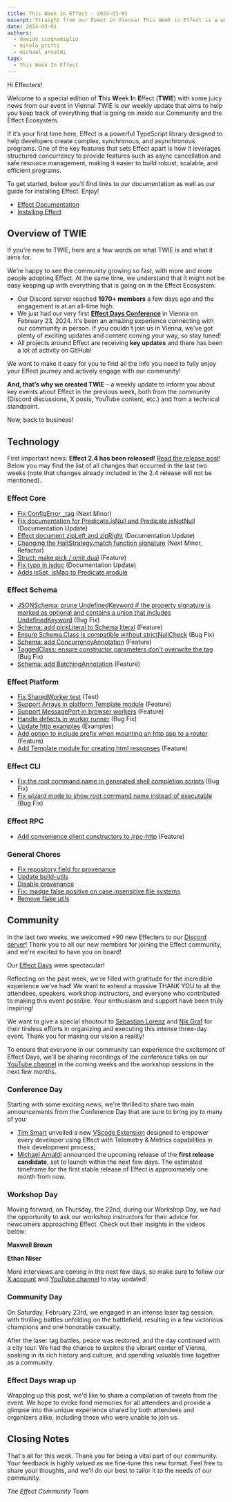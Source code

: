 ```yaml
---
title: This Week in Effect - 2024-03-01
excerpt: Straight from our Event in Vienna! This Week in Effect is a weekly blog post that makes a summary of what happened in the Effect Community and Ecosystem to help you keep track of all the news, features and changes!
date: 2024-03-01
authors:
  - davide_scognamiglio
  - mirela_prifti
  - michael_arnaldi
tags:
  - This Week In Effect
---
```



Hi Effecters!

Welcome to a special edition of **T**his **W**eek **I**n **E**ffect (**TWIE**) with some juicy news from our event in Vienna! TWIE is our weekly update that aims to help you keep track of everything that is going on inside our Community and the Effect Ecosystem.

If it’s your first time here, Effect is a powerful TypeScript library designed to help developers create complex, synchronous, and asynchronous programs. One of the key features that sets Effect apart is how it leverages structured concurrency to provide features such as async cancellation and safe resource management, making it easier to build robust, scalable, and efficient programs.

To get started, below you’ll find links to our documentation as well as our guide for installing Effect. Enjoy!

- [Effect Documentation](/docs/getting-started/introduction/)
- [Installing Effect](/docs/getting-started/installation/)

## Overview of TWIE

If you're new to TWIE, here are a few words on what TWIE is and what it aims for.

We’re happy to see the community growing so fast, with more and more people adopting Effect. At the same time, we understand that it might not be easy keeping up with everything that is going on in the Effect Ecosystem:

- Our Discord server reached **1970+ members** a few days ago and the engagement is at an all-time high.
- We just had our very first **[Effect Days Conference](/events/effect-days/)** in Vienna on February 23, 2024. It's been an amazing experience connecting with our community in person. If you couldn't join us in Vienna, we've got plenty of exciting updates and content coming your way, so stay tuned!
- All projects around Effect are receiving **key updates** and there has been a lot of activity on GitHub!

We want to make it easy for you to find all the info you need to fully enjoy your Effect journey and actively engage with our community!

**And, that’s why we created TWIE** – a weekly update to inform you about key events about Effect in the previous week, both from the community (Discord discussions, X posts, YouTube content, etc.) and from a technical standpoint.

Now, back to business!

## Technology

First important news: **Effect 2.4 has been released!** [Read the release post](https://effect.website/blog/release-2.4)!
Below you may find the list of all changes that occurred in the last two weeks (note that changes already included in the 2.4 release will not be mentioned).

### Effect Core

- [Fix ConfigError \_tag](https://github.com/Effect-TS/effect/pull/2206) (Next Minor)
- [Fix documentation for Predicate.isNull and Predicate.isNotNull](https://github.com/Effect-TS/effect/pull/2219) (Documentation Update)
- [Effect document zipLeft and zipRight](https://github.com/Effect-TS/effect/pull/2223) (Documentation Update)
- [Changing the HaltStrategy.match function signature](https://github.com/Effect-TS/effect/pull/2202) (Next Minor, Refactor)
- [Struct: make pick / omit dual](https://github.com/Effect-TS/effect/pull/2233) (Feature)
- [Fix typo in jsdoc](https://github.com/Effect-TS/effect/pull/2226) (Documentation Update)
- [Adds isSet, isMap to Predicate module](https://github.com/Effect-TS/effect/pull/2224)

### Effect Schema

- [JSONSchema: prune UndefinedKeyword if the property signature is marked as optional and contains a union that includes UndefinedKeyword](https://github.com/Effect-TS/effect/pull/2217) (Bug Fix)
- [Schema: add pickLiteral to Schema literal](https://github.com/Effect-TS/effect/pull/2209) (Feature)
- [Ensure Schema.Class is compatible without strictNullCheck](https://github.com/Effect-TS/effect/pull/2221) (Bug Fix)
- [Schema: add ConcurrencyAnnotation](https://github.com/Effect-TS/effect/pull/2227) (Feature)
- [TaggedClass: ensure constructor parameters don't overwrite the tag](https://github.com/Effect-TS/effect/pull/2222) (Bug Fix)
- [Schema: add BatchingAnnotation](https://github.com/Effect-TS/effect/pull/2234) (Feature)

### Effect Platform

- [Fix SharedWorker test](https://github.com/Effect-TS/effect/pull/2176) (Test)
- [Support Arrays in platform Template module](https://github.com/Effect-TS/effect/pull/2177) (Feature)
- [Support MessagePort in browser workers](https://github.com/Effect-TS/effect/pull/2188) (Feature)
- [Handle defects in worker runner](https://github.com/Effect-TS/effect/pull/2196) (Bug Fix)
- [Update http examples](https://github.com/Effect-TS/effect/pull/2205) (Examples)
- [Add option to include prefix when mounting an http app to a router](https://github.com/Effect-TS/effect/pull/2231) (Feature)
- [Add Template module for creating html responses](https://github.com/Effect-TS/effect/pull/2174) (Feature)

### Effect CLI

- [Fix the root command name in generated shell completion scripts](https://github.com/Effect-TS/effect/pull/2173) (Bug Fix)
- [Fix wizard mode to show root command name instead of executable](https://github.com/Effect-TS/effect/pull/2175) (Bug Fix)

### Effect RPC

- [Add convenience client constructors to /rpc-http](https://github.com/Effect-TS/effect/pull/2198) (Feature)

### General Chores

- [Fix repository field for provenance](https://github.com/Effect-TS/effect/pull/2189)
- [Update build-utils](https://github.com/Effect-TS/effect/pull/2190)
- [Disable provenance](https://github.com/Effect-TS/effect/pull/2191)
- [Fix: madge false positive on case insensitive file systems](https://github.com/Effect-TS/effect/pull/2215)
- [Remove flake utils](https://github.com/Effect-TS/effect/pull/2204)

## Community

In the last two weeks, we welcomed +90 new Effecters to our [Discord server](https://discord.gg/effect-ts)! Thank you to all our new members for joining the Effect community, and we're excited to have you on board!

Our [Effect Days](/events/effect-days/) were spectacular!

Reflecting on the past week, we're filled with gratitude for the incredible experience we've had! We want to extend a massive THANK YOU to all the attendees, speakers, workshop instructors, and everyone who contributed to making this event possible. Your enthusiasm and support have been truly inspiring!

We want to give a special shoutout to [Sebastian Lorenz](https://twitter.com/thefubhy) and [Nik Graf](https://twitter.com/nikgraf) for their tireless efforts in organizing and executing this intense three-day event. Thank you for making our vision a reality!

To ensure that everyone in our community can experience the excitement of Effect Days, we'll be sharing recordings of the conference talks on our [YouTube channel](https://www.youtube.com/@effect-ts) in the coming weeks and the workshop sessions in the next few months.

### Conference Day

Starting with some exciting news, we're thrilled to share two main announcements from the Conference Day that are sure to bring joy to many of you:

- [Tim Smart](https://twitter.com/tim_smart) unveiled a new [VScode Extension](https://marketplace.visualstudio.com/items?itemName=effectful-tech.effect-vscode) designed to empower every developer using Effect with Telemetry & Metrics capabilities in their development process;
- [Michael Arnaldi](https://twitter.com/MichaelArnaldi) announced the upcoming release of the **first release candidate**, set to launch within the next few days. The estimated timeframe for the first stable release of Effect is approximately one month from now.

### Workshop Day

Moving forward, on Thursday, the 22nd, during our Workshop Day, we had the opportunity to ask our workshop instructors for their advice for newcomers approaching Effect. Check out their insights in the videos below:

**Maxwell Brown**

<YouTube
  id="https://www.youtube.com/embed/naI9vNF801w?si=J7LlOOYl3OxutBOn"
  title="Maxwell Brown – Effect Workshop Instructor (Effect Days 2024)"
/>

**Ethan Niser**

<YouTube
  id="https://www.youtube.com/embed/3Ii5Ny-FVIg?si=LVNudBXrO3GB7mgg"
  title="Ethan Niser - Effect Workshop Instructor (Effect Days 2024)"
/>

More interviews are coming in the next few days, so make sure to follow our [X account](https://twitter.com/EffectTS_) and [YouTube channel](https://www.youtube.com/@effect-ts) to stay updated!

### Community Day

On Saturday, February 23rd, we engaged in an intense laser tag session, with thrilling battles unfolding on the battlefield, resulting in a few victorious champions and one honorable casualty.

<Tweet id="1761323967292248068" />

After the laser tag battles, peace was restored, and the day continued with a city tour. We had the chance to explore the vibrant center of Vienna, soaking in its rich history and culture, and spending valuable time together as a community.

<Tweet id="1763678196774420662" />

### Effect Days wrap up

Wrapping up this post, we'd like to share a compilation of tweets from the event. We hope to evoke fond memories for all attendees and provide a glimpse into the unique experience shared by both attendees and organizers alike, including those who were unable to join us.

<Tweet id="1761035136294932846" />

<Tweet id="1761823724871782828" />

<Tweet id="1760711565613969798" />

<Tweet id="1760617591549067627" />

<Tweet id="1760312111840862400" />

<Tweet id="1759842552713257016" />

<Tweet id="1761018428352078331" />

<Tweet id="1761066740077785395" />

<Tweet id="1761323967292248068" />

<Tweet id="1762798458518311329" />

<Tweet id="1761076706696151487" />

<Tweet id="1761466261119123561" />

<Tweet id="1762182489122943211" />

<Tweet id="1761141085756154305" />

<Tweet id="1761149579645378691" />

<Tweet id="1761118828019188171" />

<Tweet id="1761098968912552437" />

<Tweet id="1760723599948923143" />

## Closing Notes

That's all for this week. Thank you for being a vital part of our community. Your feedback is highly valued as we fine-tune this new format. Feel free to share your thoughts, and we'll do our best to tailor it to the needs of our community.

_The Effect Community Team_
